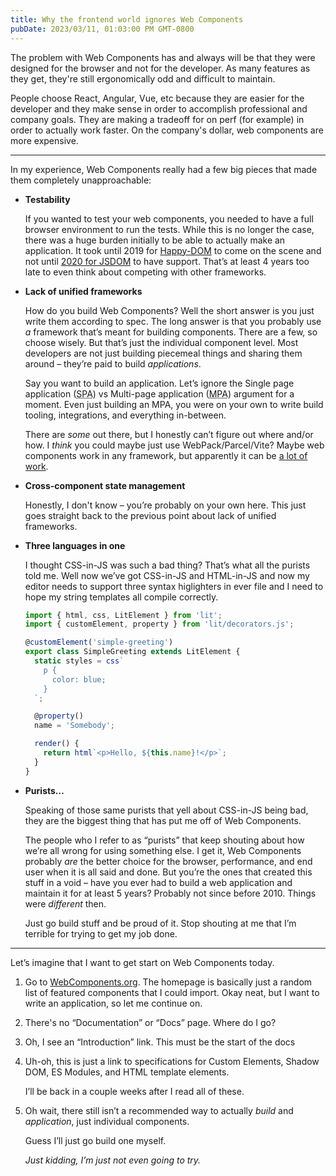 ```yaml
---
title: Why the frontend world ignores Web Components
pubDate: 2023/03/11, 01:03:00 PM GMT-0800
---
```


The problem with Web Components has and always will be that they were designed for the browser and not for the developer. As many features as they get, they're still ergonomically odd and difficult to maintain.

People choose React, Angular, Vue, etc because they are easier for the developer and they make sense in order to accomplish professional and company goals. They are making a tradeoff for on perf (for example) in order to actually work faster. On the company's dollar, web components are more expensive.

---

In my experience, Web Components really had a few big pieces that made them completely unapproachable:

- **Testability**

  If you wanted to test your web components, you needed to have a full browser environment to run the tests. While this is no longer the case, there was a huge burden initially to be able to actually make an application. It took until 2019 for [Happy-DOM](https://github.com/capricorn86/happy-dom) to come on the scene and not until [2020 for JSDOM](https://github.com/jsdom/jsdom/pull/2548) to have support. That’s at least 4 years too late to even think about competing with other frameworks.

- **Lack of unified frameworks**

  How do you build Web Components? Well the short answer is you just write them according to spec. The long answer is that you probably use _a_ framework that’s meant for building components. There are a few, so choose wisely. But that’s just the individual component level. Most developers are not just building piecemeal things and sharing them around – they’re paid to build _applications_.

  Say you want to build an application. Let’s ignore the Single page application (<acronym title="Single page application">SPA</acronym>) vs Multi-page application (<acronym title="Multi-page application">MPA</acronym>) argument for a moment. Even just building an MPA, you were on your own to write build tooling, integrations, and everything in-between.

  There are _some_ out there, but I honestly can’t figure out where and/or how. I _think_ you could maybe just use WebPack/Parcel/Vite? Maybe web components work in any framework, but apparently it can be [a lot of work](https://css-tricks.com/using-web-components-with-next-or-any-ssr-framework/).

- **Cross-component state management**

  Honestly, I don't know – you’re probably on your own here. This just goes straight back to the previous point about lack of unified frameworks.

- **Three languages in one**

  I thought CSS-in-JS was such a bad thing? That’s what all the purists told me. Well now we’ve got CSS-in-JS and HTML-in-JS and now my editor needs to support three syntax higlighters in ever file and I need to hope my string templates all compile correctly.

  ```js title="lit-element-example.js"
  import { html, css, LitElement } from 'lit';
  import { customElement, property } from 'lit/decorators.js';

  @customElement('simple-greeting')
  export class SimpleGreeting extends LitElement {
    static styles = css`
      p {
        color: blue;
      }
    `;

    @property()
    name = 'Somebody';

    render() {
      return html`<p>Hello, ${this.name}!</p>`;
    }
  }
  ```

- **Purists…**

  Speaking of those same purists that yell about CSS-in-JS being bad, they are the biggest thing that has put me off of Web Components.

  The people who I refer to as “purists” that keep shouting about how we’re all wrong for using something else. I get it, Web Components probably _are_ the better choice for the browser, performance, and end user when it is all said and done. But you’re the ones that created this stuff in a void – have you ever had to build a web application and maintain it for at least 5 years? Probably not since before 2010. Things were _different_ then.

  Just go build stuff and be proud of it. Stop shouting at me that I’m terrible for trying to get my job done.

---

Let’s imagine that I want to get start on Web Components today.

1. Go to [WebComponents.org](https://webcomponents.org). The homepage is basically just a random list of featured components that I could import. Okay neat, but I want to write an application, so let me continue on.
1. There's no “Documentation” or “Docs” page. Where do I go?
1. Oh, I see an “Introduction” link. This must be the start of the docs
1. Uh-oh, this is just a link to specifications for Custom Elements, Shadow DOM, ES Modules, and HTML template elements.

   I’ll be back in a couple weeks after I read all of these.

1. Oh wait, there still isn’t a recommended way to actually _build_ and _application_, just individual components.

   Guess I’ll just go build one myself.

   _Just kidding, I’m just not even going to try._
